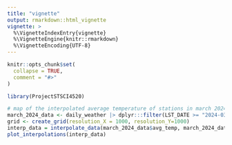 ```yaml
---
title: "vignette"
output: rmarkdown::html_vignette
vignette: >
  %\VignetteIndexEntry{vignette}
  %\VignetteEngine{knitr::rmarkdown}
  %\VignetteEncoding{UTF-8}
---
```


```r
knitr::opts_chunk$set(
  collapse = TRUE,
  comment = "#>"
)
```

```r
library(ProjectSTSCI4520)
```

```r
# map of the interpolated average temperature of stations in march 2024
march_2024_data <- daily_weather |> dplyr:::filter(LST_DATE >= "2024-03-01", LST_DATE < "2024-04-01") |> dplyr:::group_by(`station name`, LONGITUDE, LATITUDE) |> dplyr:::summarise(avg_temp = mean(T_DAILY_AVG))
grid <- create_grid(resolution_X = 1000, resolution_Y=1000)
interp_data = interpolate_data(march_2024_data$avg_temp, march_2024_data$`station name`, grid)
plot_interpolations(interp_data)
```
